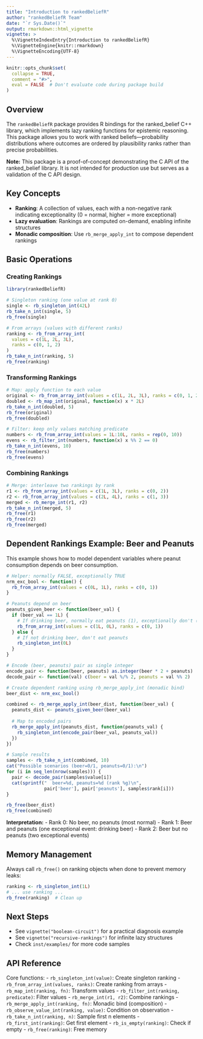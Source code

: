 ```yaml
---
title: "Introduction to rankedBeliefR"
author: "rankedBeliefR Team"
date: "`r Sys.Date()`"
output: rmarkdown::html_vignette
vignette: >
  %\VignetteIndexEntry{Introduction to rankedBeliefR}
  %\VignetteEngine{knitr::rmarkdown}
  %\VignetteEncoding{UTF-8}
---
```


```r
knitr::opts_chunk$set(
  collapse = TRUE,
  comment = "#>",
  eval = FALSE  # Don't evaluate code during package build
)
```

## Overview

The `rankedBeliefR` package provides R bindings for the ranked_belief C++ library, which implements lazy ranking functions for epistemic reasoning. This package allows you to work with ranked beliefs—probability distributions where outcomes are ordered by plausibility ranks rather than precise probabilities.

**Note:** This package is a proof-of-concept demonstrating the C API of the ranked_belief library. It is not intended for production use but serves as a validation of the C API design.

## Key Concepts

- **Ranking**: A collection of values, each with a non-negative rank indicating exceptionality (0 = normal, higher = more exceptional)
- **Lazy evaluation**: Rankings are computed on-demand, enabling infinite structures
- **Monadic composition**: Use `rb_merge_apply_int` to compose dependent rankings

## Basic Operations

### Creating Rankings

```r
library(rankedBeliefR)

# Singleton ranking (one value at rank 0)
single <- rb_singleton_int(42L)
rb_take_n_int(single, 5)
rb_free(single)

# From arrays (values with different ranks)
ranking <- rb_from_array_int(
  values = c(1L, 2L, 3L),
  ranks = c(0, 1, 2)
)
rb_take_n_int(ranking, 5)
rb_free(ranking)
```

### Transforming Rankings

```r
# Map: apply function to each value
original <- rb_from_array_int(values = c(1L, 2L, 3L), ranks = c(0, 1, 2))
doubled <- rb_map_int(original, function(x) x * 2L)
rb_take_n_int(doubled, 5)
rb_free(original)
rb_free(doubled)

# Filter: keep only values matching predicate
numbers <- rb_from_array_int(values = 1L:10L, ranks = rep(0, 10))
evens <- rb_filter_int(numbers, function(x) x %% 2 == 0)
rb_take_n_int(evens, 10)
rb_free(numbers)
rb_free(evens)
```

### Combining Rankings

```r
# Merge: interleave two rankings by rank
r1 <- rb_from_array_int(values = c(1L, 3L), ranks = c(0, 2))
r2 <- rb_from_array_int(values = c(2L, 4L), ranks = c(1, 3))
merged <- rb_merge_int(r1, r2)
rb_take_n_int(merged, 5)
rb_free(r1)
rb_free(r2)
rb_free(merged)
```

## Dependent Rankings Example: Beer and Peanuts

This example shows how to model dependent variables where peanut consumption depends on beer consumption.

```r
# Helper: normally FALSE, exceptionally TRUE
nrm_exc_bool <- function() {
  rb_from_array_int(values = c(0L, 1L), ranks = c(0, 1))
}

# Peanuts depend on beer
peanuts_given_beer <- function(beer_val) {
  if (beer_val == 1L) {
    # If drinking beer, normally eat peanuts (1), exceptionally don't (0)
    rb_from_array_int(values = c(1L, 0L), ranks = c(0, 1))
  } else {
    # If not drinking beer, don't eat peanuts
    rb_singleton_int(0L)
  }
}

# Encode (beer, peanuts) pair as single integer
encode_pair <- function(beer, peanuts) as.integer(beer * 2 + peanuts)
decode_pair <- function(val) c(beer = val %/% 2, peanuts = val %% 2)

# Create dependent ranking using rb_merge_apply_int (monadic bind)
beer_dist <- nrm_exc_bool()

combined <- rb_merge_apply_int(beer_dist, function(beer_val) {
  peanuts_dist <- peanuts_given_beer(beer_val)
  
  # Map to encoded pairs
  rb_merge_apply_int(peanuts_dist, function(peanuts_val) {
    rb_singleton_int(encode_pair(beer_val, peanuts_val))
  })
})

# Sample results
samples <- rb_take_n_int(combined, 10)
cat("Possible scenarios (beer=0/1, peanuts=0/1):\n")
for (i in seq_len(nrow(samples))) {
  pair <- decode_pair(samples$value[i])
  cat(sprintf("  beer=%d, peanuts=%d (rank %g)\n", 
              pair['beer'], pair['peanuts'], samples$rank[i]))
}

rb_free(beer_dist)
rb_free(combined)
```

**Interpretation:**
- Rank 0: No beer, no peanuts (most normal)
- Rank 1: Beer and peanuts (one exceptional event: drinking beer)
- Rank 2: Beer but no peanuts (two exceptional events)

## Memory Management

Always call `rb_free()` on ranking objects when done to prevent memory leaks:

```r
ranking <- rb_singleton_int(1L)
# ... use ranking ...
rb_free(ranking)  # Clean up
```

## Next Steps

- See `vignette("boolean-circuit")` for a practical diagnosis example
- See `vignette("recursive-rankings")` for infinite lazy structures
- Check `inst/examples/` for more code samples

## API Reference

Core functions:
- `rb_singleton_int(value)`: Create singleton ranking
- `rb_from_array_int(values, ranks)`: Create ranking from arrays
- `rb_map_int(ranking, fn)`: Transform values
- `rb_filter_int(ranking, predicate)`: Filter values
- `rb_merge_int(r1, r2)`: Combine rankings
- `rb_merge_apply_int(ranking, fn)`: Monadic bind (composition)
- `rb_observe_value_int(ranking, value)`: Condition on observation
- `rb_take_n_int(ranking, n)`: Sample first n elements
- `rb_first_int(ranking)`: Get first element
- `rb_is_empty(ranking)`: Check if empty
- `rb_free(ranking)`: Free memory
